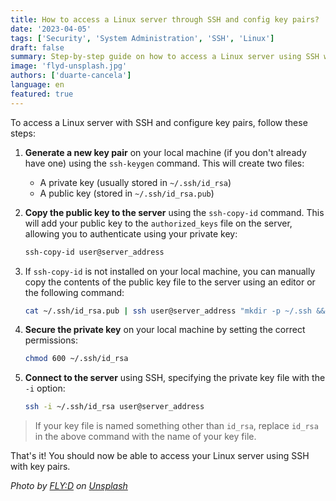 ```yaml
---
title: How to access a Linux server through SSH and config key pairs?
date: '2023-04-05'
tags: ['Security', 'System Administration', 'SSH', 'Linux']
draft: false
summary: Step-by-step guide on how to access a Linux server using SSH with key pairs.
image: 'flyd-unsplash.jpg'
authors: ['duarte-cancela']
language: en
featured: true
---
```


To access a Linux server with SSH and configure key pairs, follow these steps:

1. **Generate a new key pair** on your local machine (if you don't already have one) using the `ssh-keygen` command. This will create two files:
   - A private key (usually stored in `~/.ssh/id_rsa`)
   - A public key (stored in `~/.ssh/id_rsa.pub`)

2. **Copy the public key to the server** using the `ssh-copy-id` command. This will add your public key to the `authorized_keys` file on the server, allowing you to authenticate using your private key:

   ```bash
   ssh-copy-id user@server_address
   ```

3. If `ssh-copy-id` is not installed on your local machine, you can manually copy the contents of the public key file to the server using an editor or the following command:

   ```bash
   cat ~/.ssh/id_rsa.pub | ssh user@server_address "mkdir -p ~/.ssh && cat >> ~/.ssh/authorized_keys"
   ```

4. **Secure the private key** on your local machine by setting the correct permissions:

   ```bash
   chmod 600 ~/.ssh/id_rsa
   ```

5. **Connect to the server** using SSH, specifying the private key file with the `-i` option:

   ```bash
   ssh -i ~/.ssh/id_rsa user@server_address
   ```

> If your key file is named something other than `id_rsa`, replace `id_rsa` in the above command with the name of your key file.

That's it! You should now be able to access your Linux server using SSH with key pairs.

_Photo by [FLY:D](https://unsplash.com/@flyd8?utm_source=unsplash&utm_medium=referral&utm_content=creditCopyText) on [Unsplash](https://unsplash.com/photos/HkTMcmlMOUQ?utm_source=unsplash&utm_medium=referral&utm_content=creditCopyText)_
